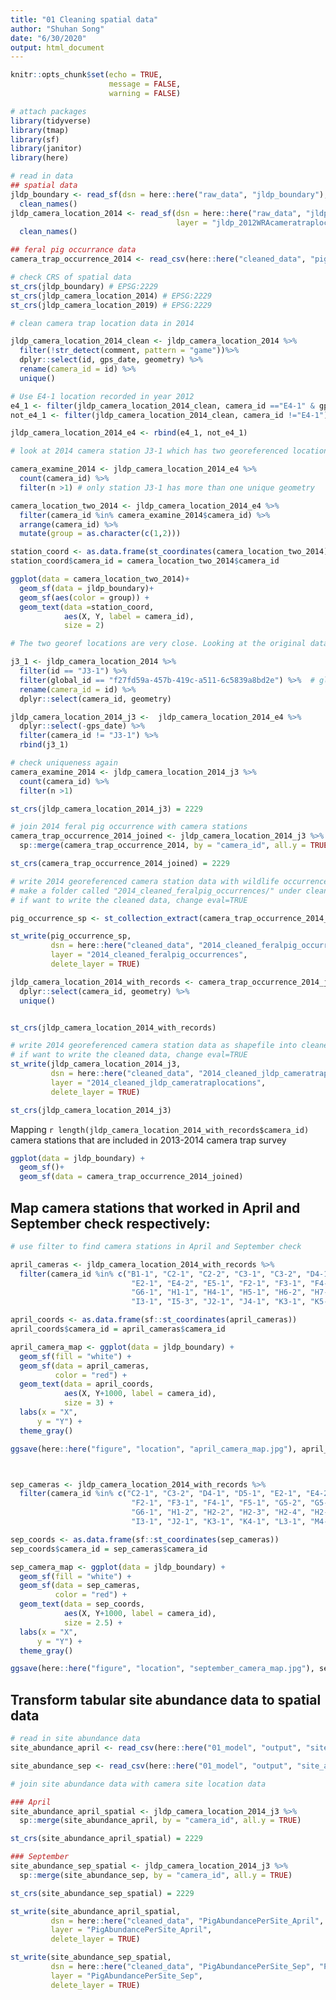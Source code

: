 ```yaml
---
title: "01 Cleaning spatial data"
author: "Shuhan Song"
date: "6/30/2020"
output: html_document
---
```


```r
knitr::opts_chunk$set(echo = TRUE,
                      message = FALSE,
                      warning = FALSE)
```

```r
# attach packages
library(tidyverse)
library(tmap)
library(sf)
library(janitor)
library(here)
```

```r
# read in data
## spatial data
jldp_boundary <- read_sf(dsn = here::here("raw_data", "jldp_boundary"), layer = "jldp_boundary") %>% 
  clean_names()
jldp_camera_location_2014 <- read_sf(dsn = here::here("raw_data", "jldp_2014_cameratraplocations"),
                                     layer = "jldp_2012WRAcameratraplocations") %>% 
  clean_names()

## feral pig occurrance data
camera_trap_occurrence_2014 <- read_csv(here::here("cleaned_data", "pig_occurrence_per_episode.csv"))
```

```r
# check CRS of spatial data
st_crs(jldp_boundary) # EPSG:2229
st_crs(jldp_camera_location_2014) # EPSG:2229
st_crs(jldp_camera_location_2019) # EPSG:2229
```

```r
# clean camera trap location data in 2014  

jldp_camera_location_2014_clean <- jldp_camera_location_2014 %>% 
  filter(!str_detect(comment, pattern = "game"))%>% 
  dplyr::select(id, gps_date, geometry) %>% 
  rename(camera_id = id) %>% 
  unique()

# Use E4-1 location recorded in year 2012
e4_1 <- filter(jldp_camera_location_2014_clean, camera_id =="E4-1" & gps_date > 1900) 
not_e4_1 <- filter(jldp_camera_location_2014_clean, camera_id !="E4-1")

jldp_camera_location_2014_e4 <- rbind(e4_1, not_e4_1)
```

```r
# look at 2014 camera station J3-1 which has two georeferenced locations but otherwise identical attributes

camera_examine_2014 <- jldp_camera_location_2014_e4 %>% 
  count(camera_id) %>% 
  filter(n >1) # only station J3-1 has more than one unique geometry

camera_location_two_2014 <- jldp_camera_location_2014_e4 %>% 
  filter(camera_id %in% camera_examine_2014$camera_id) %>% 
  arrange(camera_id) %>% 
  mutate(group = as.character(c(1,2)))

station_coord <- as.data.frame(st_coordinates(camera_location_two_2014))
station_coord$camera_id = camera_location_two_2014$camera_id

ggplot(data = camera_location_two_2014)+
  geom_sf(data = jldp_boundary)+
  geom_sf(aes(color = group)) +
  geom_text(data =station_coord, 
            aes(X, Y, label = camera_id),
            size = 2)

# The two georef locations are very close. Looking at the original data, choose the geomertry that has two recordings other than the one with one recording. 
```

```r
j3_1 <- jldp_camera_location_2014 %>% 
  filter(id == "J3-1") %>% 
  filter(global_id == "f27fd59a-457b-419c-a511-6c5839a8bd2e") %>%  # global id with the chosen geometry
  rename(camera_id = id) %>% 
  dplyr::select(camera_id, geometry)

jldp_camera_location_2014_j3 <-  jldp_camera_location_2014_e4 %>% 
  dplyr::select(-gps_date) %>% 
  filter(camera_id != "J3-1") %>% 
  rbind(j3_1) 

# check uniqueness again
camera_examine_2014 <- jldp_camera_location_2014_j3 %>% 
  count(camera_id) %>% 
  filter(n >1)

st_crs(jldp_camera_location_2014_j3) = 2229
```

```r
# join 2014 feral pig occurrence with camera stations 
camera_trap_occurrence_2014_joined <- jldp_camera_location_2014_j3 %>% 
  sp::merge(camera_trap_occurrence_2014, by = "camera_id", all.y = TRUE) 

st_crs(camera_trap_occurrence_2014_joined) = 2229
```

```r
# write 2014 georeferenced camera station data with wildlife occurrences as shapefile into cleaned_data/
# make a folder called "2014_cleaned_feralpig_occurrences/" under cleaned_data/ if there's no one
# if want to write the cleaned data, change eval=TRUE

pig_occurrence_sp <- st_collection_extract(camera_trap_occurrence_2014_joined, "POINT")

st_write(pig_occurrence_sp, 
         dsn = here::here("cleaned_data", "2014_cleaned_feralpig_occurrences", "2014_cleaned_feralpig_occurrences.shp"),
         layer = "2014_cleaned_feralpig_occurrences",
         delete_layer = TRUE)
```

```r
jldp_camera_location_2014_with_records <- camera_trap_occurrence_2014_joined %>% 
  dplyr::select(camera_id, geometry) %>% 
  unique()


st_crs(jldp_camera_location_2014_with_records)
```

```r
# write 2014 georeferenced camera station data as shapefile into cleaned_date/
# if want to write the cleaned data, change eval=TRUE
st_write(jldp_camera_location_2014_j3, 
         dsn = here::here("cleaned_data", "2014_cleaned_jldp_cameratraplocations", "2014_cleaned_jldp_cameratraplocations.shp"),
         layer = "2014_cleaned_jldp_cameratraplocations",
         delete_layer = TRUE)

st_crs(jldp_camera_location_2014_j3)
```

Mapping `r length(jldp_camera_location_2014_with_records$camera_id)` camera stations that are included in 2013-2014 camera trap survey

```r
ggplot(data = jldp_boundary) +
  geom_sf()+
  geom_sf(data = camera_trap_occurrence_2014_joined)
```

## Map camera stations that worked in April and September check respectively:

```r
# use filter to find camera stations in April and September check 

april_cameras <- jldp_camera_location_2014_with_records %>% 
  filter(camera_id %in% c("B1-1", "C2-1", "C2-2", "C3-1", "C3-2", "D4-1", "D5-1",
                           "E2-1", "E4-2", "E5-1", "F2-1", "F3-1", "F4-1", "F5-1",
                           "G6-1", "H1-1", "H4-1", "H5-1", "H6-2", "H7-1", "I2-1",
                           "I3-1", "I5-3", "J2-1", "J4-1", "K3-1", "K5-1", "L3-1"))

april_coords <- as.data.frame(sf::st_coordinates(april_cameras))
april_coords$camera_id = april_cameras$camera_id

april_camera_map <- ggplot(data = jldp_boundary) +
  geom_sf(fill = "white") +
  geom_sf(data = april_cameras,
          color = "red") +
  geom_text(data = april_coords, 
            aes(X, Y+1000, label = camera_id),
            size = 3) +
  labs(x = "X",
      y = "Y") +
  theme_gray()

ggsave(here::here("figure", "location", "april_camera_map.jpg"), april_camera_map)



sep_cameras <- jldp_camera_location_2014_with_records %>% 
  filter(camera_id %in% c("C2-1", "C3-2", "D4-1", "D5-1", "E2-1", "E4-2", "E5-1", 
                           "F2-1", "F3-1", "F4-1", "F5-1", "G5-2", "G5-3", "G6-2",
                           "G6-1", "H1-2", "H2-2", "H2-3", "H2-4", "H2-5", "H4-1", 
                           "I3-1", "J2-1", "K3-1", "K4-1", "L3-1", "M4-2"))

sep_coords <- as.data.frame(sf::st_coordinates(sep_cameras))
sep_coords$camera_id = sep_cameras$camera_id

sep_camera_map <- ggplot(data = jldp_boundary) +
  geom_sf(fill = "white") +
  geom_sf(data = sep_cameras,
          color = "red") +
  geom_text(data = sep_coords, 
            aes(X, Y+1000, label = camera_id),
            size = 2.5) +
  labs(x = "X",
      y = "Y") +
  theme_gray()

ggsave(here::here("figure", "location", "september_camera_map.jpg"), sep_camera_map)
```

## Transform tabular site abundance data to spatial data

```r
# read in site abundance data
site_abundance_april <- read_csv(here::here("01_model", "output", "site_abundance", "site_abundance_April.csv"))

site_abundance_sep <- read_csv(here::here("01_model", "output", "site_abundance", "site_abundance_Sep.csv"))
```


```r
# join site abundance data with camera site location data 

### April
site_abundance_april_spatial <- jldp_camera_location_2014_j3 %>% 
  sp::merge(site_abundance_april, by = "camera_id", all.y = TRUE) 

st_crs(site_abundance_april_spatial) = 2229

### September
site_abundance_sep_spatial <- jldp_camera_location_2014_j3 %>% 
  sp::merge(site_abundance_sep, by = "camera_id", all.y = TRUE) 

st_crs(site_abundance_sep_spatial) = 2229
```


```r
st_write(site_abundance_april_spatial, 
         dsn = here::here("cleaned_data", "PigAbundancePerSite_April", "PigAbundancePerSite_April.shp"),
         layer = "PigAbundancePerSite_April",
         delete_layer = TRUE)

st_write(site_abundance_sep_spatial, 
         dsn = here::here("cleaned_data", "PigAbundancePerSite_Sep", "PigAbundancePerSite_Sep.shp"),
         layer = "PigAbundancePerSite_Sep",
         delete_layer = TRUE)
```
